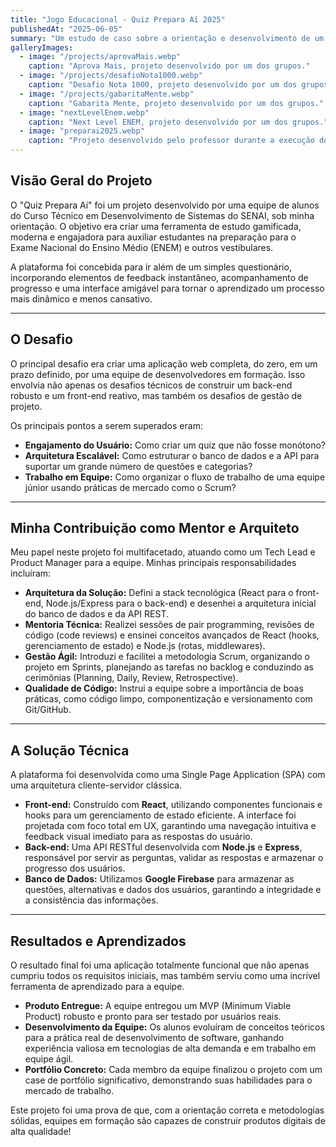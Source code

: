 ```yaml
---
title: "Jogo Educacional - Quiz Prepara Aí 2025"
publishedAt: "2025-06-05"
summary: "Um estudo de caso sobre a orientação e desenvolvimento de um jogo de quiz interativo para preparar estudantes para o ENEM, utilizando React, Node.js e metodologias ágeis."
galleryImages:
  - image: "/projects/aprovaMais.webp"
    caption: "Aprova Mais, projeto desenvolvido por um dos grupos."
  - image: "/projects/desafioNota1000.webp"
    caption: "Desafio Nota 1000, projeto desenvolvido por um dos grupos."
  - image: "/projects/gabaritaMente.webp"
    caption: "Gabarita Mente, projeto desenvolvido por um dos grupos."
  - image: "nextLevelEnem.webp"
    caption: "Next Level ENEM, projeto desenvolvido por um dos grupos."
  - image: "preparai2025.webp"
    caption: "Projeto desenvolvido pelo professor durante a execução dos trabalhos."
---
```


## Visão Geral do Projeto

O "Quiz Prepara Aí" foi um projeto desenvolvido por uma equipe de alunos do Curso Técnico em Desenvolvimento de Sistemas do SENAI, sob minha orientação. O objetivo era criar uma ferramenta de estudo gamificada, moderna e engajadora para auxiliar estudantes na preparação para o Exame Nacional do Ensino Médio (ENEM) e outros vestibulares.

A plataforma foi concebida para ir além de um simples questionário, incorporando elementos de feedback instantâneo, acompanhamento de progresso e uma interface amigável para tornar o aprendizado um processo mais dinâmico e menos cansativo.

<ImageGallery />

---

## O Desafio

O principal desafio era criar uma aplicação web completa, do zero, em um prazo definido, por uma equipe de desenvolvedores em formação. Isso envolvia não apenas os desafios técnicos de construir um back-end robusto e um front-end reativo, mas também os desafios de gestão de projeto.

Os principais pontos a serem superados eram:

- **Engajamento do Usuário:** Como criar um quiz que não fosse monótono?
- **Arquitetura Escalável:** Como estruturar o banco de dados e a API para suportar um grande número de questões e categorias?
- **Trabalho em Equipe:** Como organizar o fluxo de trabalho de uma equipe júnior usando práticas de mercado como o Scrum?

---

## Minha Contribuição como Mentor e Arquiteto

Meu papel neste projeto foi multifacetado, atuando como um Tech Lead e Product Manager para a equipe. Minhas principais responsabilidades incluíram:

- **Arquitetura da Solução:** Defini a stack tecnológica (React para o front-end, Node.js/Express para o back-end) e desenhei a arquitetura inicial do banco de dados e da API REST.
- **Mentoria Técnica:** Realizei sessões de pair programming, revisões de código (code reviews) e ensinei conceitos avançados de React (hooks, gerenciamento de estado) e Node.js (rotas, middlewares).
- **Gestão Ágil:** Introduzi e facilitei a metodologia Scrum, organizando o projeto em Sprints, planejando as tarefas no backlog e conduzindo as cerimônias (Planning, Daily, Review, Retrospective).
- **Qualidade de Código:** Instrui a equipe sobre a importância de boas práticas, como código limpo, componentização e versionamento com Git/GitHub.

---

## A Solução Técnica

A plataforma foi desenvolvida como uma Single Page Application (SPA) com uma arquitetura cliente-servidor clássica.

- **Front-end:** Construído com **React**, utilizando componentes funcionais e hooks para um gerenciamento de estado eficiente. A interface foi projetada com foco total em UX, garantindo uma navegação intuitiva e feedback visual imediato para as respostas do usuário.
- **Back-end:** Uma API RESTful desenvolvida com **Node.js** e **Express**, responsável por servir as perguntas, validar as respostas e armazenar o progresso dos usuários.
- **Banco de Dados:** Utilizamos **Google Firebase** para armazenar as questões, alternativas e dados dos usuários, garantindo a integridade e a consistência das informações.

---

## Resultados e Aprendizados

O resultado final foi uma aplicação totalmente funcional que não apenas cumpriu todos os requisitos iniciais, mas também serviu como uma incrível ferramenta de aprendizado para a equipe.

- **Produto Entregue:** A equipe entregou um MVP (Minimum Viable Product) robusto e pronto para ser testado por usuários reais.
- **Desenvolvimento da Equipe:** Os alunos evoluíram de conceitos teóricos para a prática real de desenvolvimento de software, ganhando experiência valiosa em tecnologias de alta demanda e em trabalho em equipe ágil.
- **Portfólio Concreto:** Cada membro da equipe finalizou o projeto com um case de portfólio significativo, demonstrando suas habilidades para o mercado de trabalho.

Este projeto foi uma prova de que, com a orientação correta e metodologias sólidas, equipes em formação são capazes de construir produtos digitais de alta qualidade!

